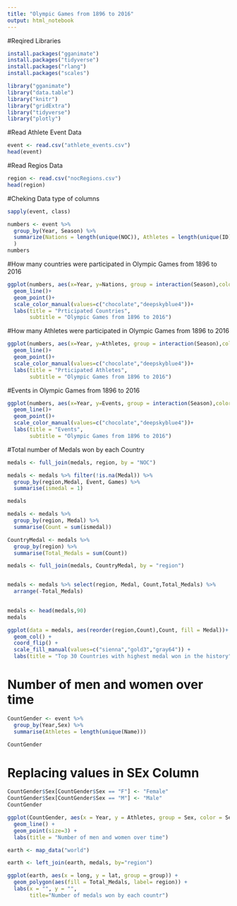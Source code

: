 ---
title: "Olympic Games from 1896 to 2016"
output: html_notebook
---

#Reqired Libraries
```{r}
install.packages("gganimate")
install.packages("tidyverse")
install.packages("rlang")
install.packages("scales")
```


```{r}
library("gganimate")
library("data.table")
library("knitr")
library("gridExtra")
library("tidyverse")
library("plotly")

```

#Read Athlete Event Data
```{r}
event <- read.csv("athlete_events.csv")
head(event)
```

#Read Regios Data
```{r}
region <- read.csv("nocRegions.csv")
head(region)
```


#Cheking Data type of columns
```{r}
sapply(event, class)

```


```{r}
numbers <- event %>%
  group_by(Year, Season) %>%
  summarize(Nations = length(unique(NOC)), Athletes = length(unique(ID)), Events = length(unique(Event))
  )
numbers
```
#How many countries were participated in Olympic Games from 1896 to 2016

```{r}
ggplot(numbers, aes(x=Year, y=Nations, group = interaction(Season),color=Season)) + 
  geom_line()+
  geom_point()+
  scale_color_manual(values=c("chocolate","deepskyblue4"))+
  labs(title = "Prticipated Countries",
       subtitle = "Olympic Games from 1896 to 2016")

```
#How many Athletes were participated in Olympic Games from 1896 to 2016

```{r}
ggplot(numbers, aes(x=Year, y=Athletes, group = interaction(Season),color=Season)) + 
  geom_line()+
  geom_point()+
  scale_color_manual(values=c("chocolate","deepskyblue4"))+
  labs(title = "Prticipated Athletes",
       subtitle = "Olympic Games from 1896 to 2016")

```
#Events in Olympic Games from 1896 to 2016

```{r}
ggplot(numbers, aes(x=Year, y=Events, group = interaction(Season),color=Season)) + 
  geom_line()+
  geom_point()+
  scale_color_manual(values=c("chocolate","deepskyblue4"))+
  labs(title = "Events",
       subtitle = "Olympic Games from 1896 to 2016")

```

#Total number of Medals won by each Country

```{r}

medals <- full_join(medals, region, by = "NOC")

medals <- medals %>% filter(!is.na(Medal)) %>%
  group_by(region,Medal, Event, Games) %>%
  summarise(ismedal = 1)

medals

medals <- medals %>% 
  group_by(region, Medal) %>%
  summarise(Count = sum(ismedal))

CountryMedal <- medals %>% 
  group_by(region) %>%
  summarise(Total_Medals = sum(Count))

medals <- full_join(medals, CountryMedal, by = "region")


medals <- medals %>% select(region, Medal, Count,Total_Medals) %>%
  arrange(-Total_Medals)
  

medals <- head(medals,90)
medals
```


```{r}
ggplot(data = medals, aes(reorder(region,Count),Count, fill = Medal))+
  geom_col() + 
  coord_flip() +
  scale_fill_manual(values=c("sienna","gold3","gray64")) + 
  labs(title = "Top 30 Countries with highest medal won in the history",x = "Countryies", y = "Total Medals")

```

# Number of men and women over time

```{r}
CountGender <- event %>%
  group_by(Year,Sex) %>%
  summarise(Athletes = length(unique(Name)))

CountGender

```

# Replacing values in SEx Column

```{r}

CountGender$Sex[CountGender$Sex == "F"] <- "Female"
CountGender$Sex[CountGender$Sex == "M"] <- "Male"
CountGender
```

```{r}
ggplot(CountGender, aes(x = Year, y = Athletes, group = Sex, color = Sex)) + 
  geom_line() + 
  geom_point(size=3) + 
  labs(title = "Number of men and women over time")

```
```{r}
earth <- map_data("world")

earth <- left_join(earth, medals, by="region")
```

```{r chloropleth_2016, fig.width=10, fig.height=6}
ggplot(earth, aes(x = long, y = lat, group = group)) +
  geom_polygon(aes(fill = Total_Medals, label= region)) +
  labs(x = "", y = "", 
       title="Number of medals won by each countr") 

```


